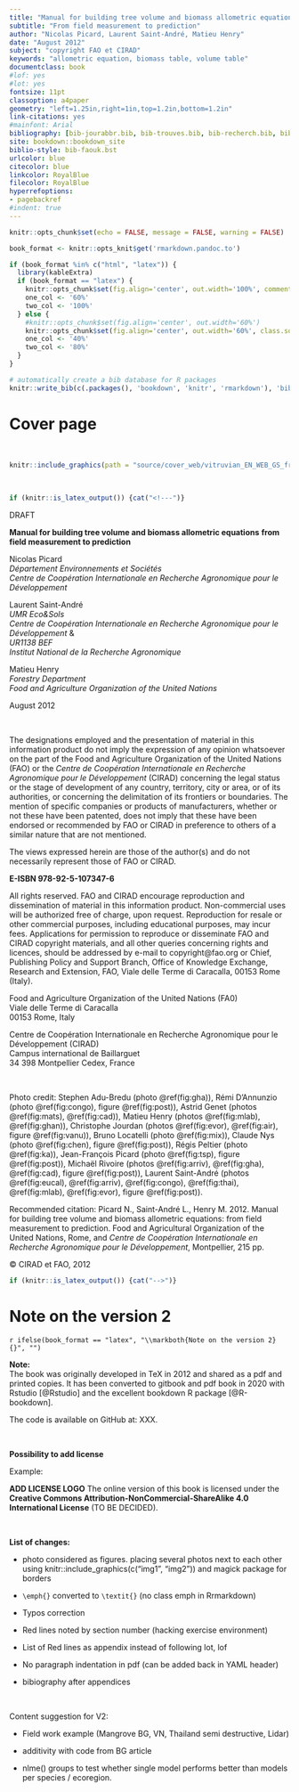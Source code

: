 ---
title: "Manual for building tree volume and biomass allometric equations"
subtitle: "From field measurement to prediction"
author: "Nicolas Picard, Laurent Saint-André, Matieu Henry"
date: "August 2012"
subject: "copyright FAO et CIRAD"
keywords: "allometric equation, biomass table, volume table"
documentclass: book
#lof: yes
#lot: yes
fontsize: 11pt
classoption: a4paper
geometry: "left=1.25in,right=1in,top=1.2in,bottom=1.2in"
link-citations: yes
#mainfont: Arial
bibliography: [bib-jourabbr.bib, bib-trouves.bib, bib-recherch.bib, bib-rstudio.bib, bib-packages.bib]
site: bookdown::bookdown_site
biblio-style: bib-faouk.bst
urlcolor: blue
citecolor: blue
linkcolor: RoyalBlue
filecolor: RoyalBlue
hyperrefoptions: 
- pagebackref
#indent: true
---

```{r setup, include=FALSE}

knitr::opts_chunk$set(echo = FALSE, message = FALSE, warning = FALSE)

book_format <- knitr::opts_knit$get('rmarkdown.pandoc.to')

if (book_format %in% c("html", "latex")) {
  library(kableExtra)
  if (book_format == "latex") {
    knitr::opts_chunk$set(fig.align='center', out.width='100%', comment = "") ## NOT USED: fig.pos='H',
    one_col <- '60%'
    two_col <- '100%' 
  } else {
    #knitr::opts_chunk$set(fig.align='center', out.width='60%')
    knitr::opts_chunk$set(fig.align='center', out.width='60%', class.source="Rchunk", class.output="Rout") ## NOT USED: fig.pos='H', 
    one_col <- '40%'
    two_col <- '80%'
  }
}

# automatically create a bib database for R packages
knitr::write_bib(c(.packages(), 'bookdown', 'knitr', 'rmarkdown'), 'bib-packages.bib')


```


<!-- ADD COVER PAGE TO HTML OUTPUT -->


<!-- `r if (book_format == "html") ' -->
# Cover page {-}
<!-- '` -->

\  

```{r main_page, eval=knitr::is_html_output(), out.width='75%', fig.asp=0.5, fig.align='center', fig.pos = 'H'}

knitr::include_graphics(path = "source/cover_web/vitruvian_EN_WEB_GS_front.png")

```

\  

<!-- +++++++++++++++++++++++++++++++++++++++++++++++++++ -->
<!-- HIDE THIS SECTION FOR PDF (see tex_before_body.tex) -->
<!-- +++++++++++++++++++++++++++++++++++++++++++++++++++ -->

```{r results='asis', echo=FALSE}
if (knitr::is_latex_output()) {cat("<!---")}
```

<div class="watermark">DRAFT</div>

**Manual for building tree volume and biomass allometric equations**
**from field measurement to prediction**

Nicolas Picard  
*Département Environnements et Sociétés*  
*Centre de Coopération Internationale en Recherche Agronomique pour le Développement*  

Laurent Saint-André  
*UMR Eco\&Sols*  
*Centre de Coopération Internationale en Recherche Agronomique pour le Développement* \&  
*UR1138 BEF*  
*Institut National de la Recherche Agronomique*

Matieu Henry  
*Forestry Department*  
*Food and Agriculture Organization of the United Nations*

August 2012

\  

The designations employed and the presentation of material in this information product do not imply the expression of any opinion whatsoever on the part of the Food and Agriculture Organization of the United Nations (FAO) or the *Centre de Coopération Internationale en Recherche Agronomique pour le Développement* (CIRAD) concerning the legal status or the stage of development of any country, territory, city or area, or of its authorities, or concerning the delimitation of its frontiers or boundaries. The mention of specific companies or products of manufacturers, whether or not these have been patented, does not imply that these have been endorsed or recommended by FAO or CIRAD in preference to others of a similar nature that are not mentioned.

The views expressed herein are those of the author(s) and do not necessarily represent those of FAO or CIRAD.

**E-ISBN 978-92-5-107347-6**

All rights reserved. FAO and CIRAD encourage reproduction and dissemination of material in this information product. Non-commercial uses will be authorized free of charge, upon request. Reproduction for resale or other commercial purposes, including educational purposes, may incur fees. Applications for permission to reproduce or disseminate FAO and CIRAD copyright materials, and all other queries concerning rights and licences, should be addressed by e-mail to copyright@fao.org or Chief, Publishing Policy and Support Branch, Office of Knowledge Exchange, Research and Extension, FAO, Viale delle Terme di Caracalla, 00153 Rome (Italy).

Food and Agriculture Organization of the United Nations (FA0)  
Viale delle Terme di Caracalla  
00153 Rome, Italy  

Centre de Coopération Internationale en Recherche Agronomique pour le Développement (CIRAD)  
Campus international de Baillarguet  
34 398 Montpellier Cedex, France

\ 

Photo credit: 
Stephen Adu-Bredu (photo \@ref(fig:gha)), 
Rémi D'Annunzio (photo \@ref(fig:congo), figure \@ref(fig:post)), 
Astrid Genet (photos \@ref(fig:mats), \@ref(fig:cad)), 
Matieu Henry (photos \@ref(fig:mlab), \@ref(fig:ghan)), 
Christophe Jourdan (photos \@ref(fig:evor), \@ref(fig:air), figure \@ref(fig:vanu)), 
Bruno Locatelli (photo \@ref(fig:mix)), 
Claude Nys (photo \@ref(fig:chen), figure \@ref(fig:post)),
Régis Peltier (photo \@ref(fig:ka)), 
Jean-François Picard (photo \@ref(fig:tsp), figure \@ref(fig:post)), 
Michaël Rivoire (photos \@ref(fig:arriv), \@ref(fig:gha), \@ref(fig:cad), figure \@ref(fig:post)), 
Laurent Saint-André (photos \@ref(fig:eucal), \@ref(fig:arriv), \@ref(fig:congo),
\@ref(fig:thai), \@ref(fig:mlab), \@ref(fig:evor), figure \@ref(fig:post)).

Recommended citation: Picard N., Saint-André L., Henry M. 2012. Manual for building tree volume and biomass allometric equations: from field measurement to prediction. Food and Agricultural Organization of the United Nations, Rome, and *Centre de Coopération Internationale en Recherche Agronomique pour le Développement*, Montpellier, 215 pp.

&copy; CIRAD et FAO, 2012

```{r results='asis', echo=FALSE}
if (knitr::is_latex_output()) {cat("-->")}
```

<!-- +++++++++++++++++++++++++++++++++++++++++++++++++++ -->
<!--               END SECTION HIDING FOR PDF            -->
<!-- +++++++++++++++++++++++++++++++++++++++++++++++++++ -->

# Note on the version 2 {-}

`r ifelse(book_format == "latex", "\\markboth{Note on the version 2}{}", "")`

::::::{.filrouge data-latex=""}

**Note:**  
The book was originally developed in TeX in 2012 and shared as a pdf and printed copies. It has been converted to gitbook and pdf book in 2020 with Rstudio [@Rstudio] and the excellent bookdown R package [@R-bookdown].

The code is available on GitHub at: XXX. 

\  

**Possibility to add license**

Example:

**ADD LICENSE LOGO** The online version of this book is licensed under the **Creative Commons Attribution-NonCommercial-ShareAlike 4.0 International License** (TO BE DECIDED). 

\  


**List of changes:**

- photo considered as figures. placing several photos next to each other using knitr::include_graphics(c("img1", "img2")) and magick package for borders

- `\emph{}` converted to `\textit{}` (no class emph in Rrmarkdown)

- Typos correction

- Red lines noted by section number (hacking exercise environment)

- List of Red lines as appendix instead of following lot, lof

- No paragraph indentation in pdf (can be added back in YAML header)

- bibiography after appendices

\  

Content suggestion for V2:

- Field work example (Mangrove BG, VN, Thailand semi destructive, Lidar)

- additivity with code from BG article

- nlme() groups to test whether single model performs better than models per species / ecoregion.

::::::




